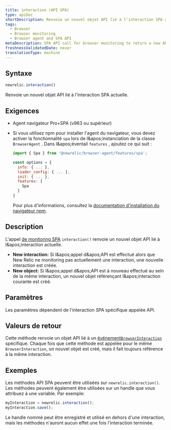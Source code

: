 ```yaml
---
title: interaction (API SPA)
type: apiDoc
shortDescription: Renvoie un nouvel objet API lié à l'interaction SPA actuelle.
tags:
  - Browser
  - Browser monitoring
  - Browser agent and SPA API
metaDescription: SPA API call for browser monitoring to return a new API object that is bound to the current interaction.
freshnessValidatedDate: never
translationType: machine
---
```


## Syntaxe

```js
newrelic.interaction()
```

Renvoie un nouvel objet API lié à l'interaction SPA actuelle.

## Exigences

* Agent navigateur Pro+SPA (v963 ou supérieur)

* Si vous utilisez npm pour installer l'agent du navigateur, vous devez activer la fonctionnalité `spa` lors de l&amp;apos;instanciation de la classe `BrowserAgent` . Dans l&amp;apos;éventail `features` , ajoutez ce qui suit :

  ```js
  import { Spa } from '@newrelic/browser-agent/features/spa';

  const options = {
    info: { ... },
    loader_config: { ... },
    init: { ... },
    features: [
      Spa
    ]
  }
  ```

  Pour plus d'informations, consultez la [documentation d'installation du navigateur npm](https://www.npmjs.com/package/@newrelic/browser-agent#new-relic-browser-agent).

## Description

L'appel [de monitoring SPA](/docs/browser/single-page-app-monitoring/get-started/introduction-single-page-app-monitoring) `interaction()` renvoie un nouvel objet API lié à l&amp;apos;interaction actuelle.

* <DNT>**New interaction:**</DNT> Si l&amp;apos;appel d&amp;apos;API est effectué alors que New Relic ne monitoring pas actuellement une interaction, une nouvelle interaction est créée.
* <DNT>**New object:**</DNT> Si l&amp;apos;appel d&amp;apos;API est à nouveau effectué au sein de la même interaction, un nouvel objet référençant l&amp;apos;interaction courante est créé.

## Paramètres

Les paramètres dépendent de l'interaction SPA spécifique appelée API.

## Valeurs de retour

Cette méthode renvoie un objet API lié à un [événement`BrowserInteraction` ](/docs/insights/explore-data/attributes/browser-default-attributes-insights#browserinteraction-attributes)spécifique. Chaque fois que cette méthode est appelée pour le même `BrowserInteraction`, un nouvel objet est créé, mais il fait toujours référence à la même interaction.

## Exemples

Les méthodes API SPA peuvent être utilisées sur `newrelic.interaction()`. Les méthodes peuvent également être utilisées sur un handle que vous attribuez à une variable. Par exemple:

```js
myInteraction = newrelic.interaction();
myInteraction.save();
```

Le handle nommé peut être enregistré et utilisé en dehors d'une interaction, mais les méthodes n'auront aucun effet une fois l'interaction terminée.